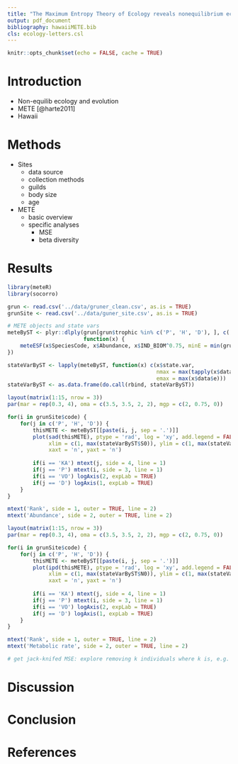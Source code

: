 ```yaml
---
title: "The Maximum Entropy Theory of Ecology reveals nonequilibrium ecology and evolution across the Hawaiian chronosequence"
output: pdf_document
bibliography: hawaiiMETE.bib
cls: ecology-letters.csl
---
```


```r
knitr::opts_chunk$set(echo = FALSE, cache = TRUE)
```

# Introduction

- Non-equilib ecology and evolution
- METE [@harte2011]
- Hawaii

# Methods

- Sites
    - data source
    - collection methods
    - guilds
    - body size
    - age
- METE
    - basic overview
    - specific analyses
        - MSE
        - beta diversity

# Results
```r
library(meteR)
library(socorro)

grun <- read.csv('../data/gruner_clean.csv', as.is = TRUE)
grunSite <- read.csv('../data/guner_site.csv', as.is = TRUE)

# METE objects and state vars
meteByST <- plyr::dlply(grun[grun$trophic %in% c('P', 'H', 'D'), ], c('Site', 'trophic'), 
                        function(x) {
    meteESF(x$SpeciesCode, x$Abundance, x$IND_BIOM^0.75, minE = min(grun$IND_BIOM)^0.75)
})

stateVarByST <- lapply(meteByST, function(x) c(x$state.var, 
                                               nmax = max(tapply(x$data$n, x$data$s, sum)),
                                               emax = max(x$data$e)))
stateVarByST <- as.data.frame(do.call(rbind, stateVarByST))
```

```r
layout(matrix(1:15, nrow = 3))
par(mar = rep(0.3, 4), oma = c(3.5, 3.5, 2, 2), mgp = c(2, 0.75, 0))

for(i in grunSite$code) {
    for(j in c('P', 'H', 'D')) {
        thisMETE <- meteByST[[paste(i, j, sep = '.')]]
        plot(sad(thisMETE), ptype = 'rad', log = 'xy', add.legend = FALSE, 
             xlim = c(1, max(stateVarByST$S0)), ylim = c(1, max(stateVarByST$nmax)), 
             xaxt = 'n', yaxt = 'n')
        
        if(i == 'KA') mtext(j, side = 4, line = 1)
        if(j == 'P') mtext(i, side = 3, line = 1)
        if(i == 'VO') logAxis(2, expLab = TRUE)
        if(j == 'D') logAxis(1, expLab = TRUE)
    }
}

mtext('Rank', side = 1, outer = TRUE, line = 2)
mtext('Abundance', side = 2, outer = TRUE, line = 2)
```

```r
layout(matrix(1:15, nrow = 3))
par(mar = rep(0.3, 4), oma = c(3.5, 3.5, 2, 2), mgp = c(2, 0.75, 0))

for(i in grunSite$code) {
    for(j in c('P', 'H', 'D')) {
        thisMETE <- meteByST[[paste(i, j, sep = '.')]]
        plot(ipd(thisMETE), ptype = 'rad', log = 'xy', add.legend = FALSE, 
             xlim = c(1, max(stateVarByST$N0)), ylim = c(1, max(stateVarByST$emax)), 
             xaxt = 'n', yaxt = 'n')
        
        if(i == 'KA') mtext(j, side = 4, line = 1)
        if(j == 'P') mtext(i, side = 3, line = 1)
        if(i == 'VO') logAxis(2, expLab = TRUE)
        if(j == 'D') logAxis(1, expLab = TRUE)
    }
}

mtext('Rank', side = 1, outer = TRUE, line = 2)
mtext('Metabolic rate', side = 2, outer = TRUE, line = 2)
```

```r
# get jack-knifed MSE: explore removing k individuals where k is, e.g. =~ num bugs per tree
```

# Discussion

# Conclusion

# References

